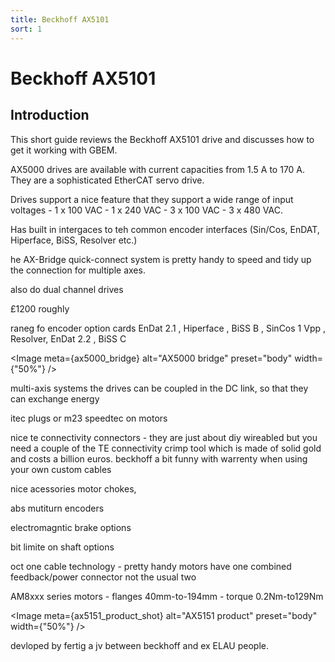 ```yaml
---
title: Beckhoff AX5101
sort: 1
---
```


# Beckhoff AX5101

## Introduction

This short guide reviews the Beckhoff AX5101 drive and discusses how to get it working with GBEM. 

AX5000 drives are available with current capacities from 1.5 A to 170 A. They are a sophisticated EtherCAT servo drive.

Drives support a nice feature that they support a wide range of input voltages - 1 x 100 VAC - 1 x
240 VAC - 3 x 100 VAC - 3 x 480 VAC.

Has built in intergaces to teh common encoder interfaces (Sin/Cos, EnDAT, Hiperface, BiSS, Resolver etc.)



he AX-Bridge quick-connect system is pretty handy to speed and tidy up the connection for multiple axes.

also do dual channel drives

£1200 roughly

raneg fo encoder option cards EnDat 2.1 , Hiperface , BiSS B , SinCos 1 Vpp , Resolver, EnDat 2.2 , BiSS C



<Image meta={ax5000_bridge} alt="AX5000 bridge" preset="body" width={"50%"} />





 multi-axis systems the drives can be coupled in the DC link, so that they can exchange energy

itec plugs or m23 speedtec on motors

nice te connectivity connectors - they are just about diy wireabled but you need a couple of the TE connectivity crimp tool which is made of solid gold and costs a billion euros. beckhoff a bit funny with warrenty when using your own custom cables 

 nice acessories motor chokes, 

abs mutiturn encoders

electromagntic brake options

bit limite on shaft options



oct one cable technology - pretty handy motors have one combined feedback/power connector not the usual two

AM8xxx series motors - flanges 40mm-to-194mm - torque 0.2Nm-to129Nm




<Image meta={ax5151_product_shot} alt="AX5151 product" preset="body" width={"50%"} />



devloped by fertig a jv between beckhoff and ex ELAU people.
